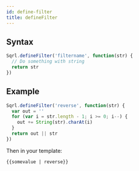 ```yaml
---
id: define-filter
title: defineFilter
---
```


## Syntax

```js
Sqrl.defineFilter('filtername', function(str) {
  // Do something with string
  return str
})
```

## Example

```js
Sqrl.defineFilter('reverse', function(str) {
  var out = ''
  for (var i = str.length - 1; i >= 0; i--) {
    out += String(str).charAt(i)
  }
  return out || str
})
```

Then in your template:

```sqrl
{{somevalue | reverse}}
```

